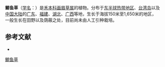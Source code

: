 {{Speciesbox
| name = 鲫鱼草
| status = 
| status_system = 
| image = Starr_050418-0273_Eragrostis_amabilis.jpg
| image_width = 280px
| genus = Eragrostis
| species = tenella
| authority = ([[L.|L.]])[[Beauv.|Beauv.]] ex [[Roem.|Roem.]] et [[Schult.|Schult.]]
| synonyms = ''Eragrostis amabilis'' (L.) [[Wight_Arn.|Wight Arn.]] ex [[Nees|Nees]]
}}

'''鲫鱼草'''（[[学名|学名]]：{{lang|la|''Eragrostis tenella''}}）是[[禾本科|禾本科]][[画眉草属|画眉草属]]的植物。分布于[[东半球热带地区|东半球热带地区]]、[[台湾岛|台湾岛]]以及[[中国大陆|中国大陆]]的[[广东|广东]]、[[福建|福建]]、[[湖北|湖北]]、[[广西|广西]]等地，生长于海拔150米至1,650米的地区，一般生长在田野以及荫蔽之处，目前尚未由人工引种栽培。

== 参考文献 ==
<div class="references-small">
* {{cite web| url =http://www.bioinfo.cn/db05/KmzwSpecies.php?action=view&id=10306| title =鲫鱼草| work =《中国高等植物数据库全库》| publisher =中国科学院微生物研究所| author =昆明植物研究所| accessdate =2009-02-25| deadurl =yes| archiveurl =https://web.archive.org/web/20160305020233/http://www.bioinfo.cn/db05/KmzwSpecies.php?action=view&id=10306| archivedate =2016-03-05}}
</div>
{{Taxonbar|from=Q2672639}}

[[Category:画眉草属|鲫鱼草]]


{{植物小作品}}